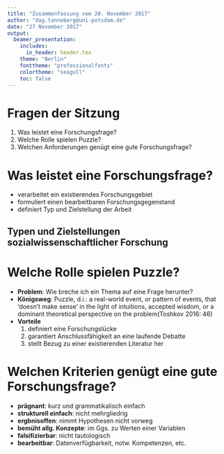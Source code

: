 ```yaml
---
title: "Zusammenfassung vom 20. November 2017"
author: "dag.tanneberg@uni-potsdam.de"
date: "27 November 2017"
output:
  beamer_presentation:
    includes:
      in_header: header.tex
    theme: "Berlin"
    fonttheme: "professionalfonts"
    colortheme: "seagull"
    toc: false
---
```


# Fragen der Sitzung

1. Was leistet eine Forschungsfrage?
2. Welche Rolle spielen Puzzle?
3. Welchen Anforderungen genügt eine gute Forschungsfrage?

# Was leistet eine Forschungsfrage?

- verarbeitet ein existierendes Forschungsgebiet
- formuliert einen bearbeitbaren Forschungsgegenstand
- definiert Typ und Zielstellung der Arbeit
\vfill

## Typen und Zielstellungen sozialwissenschaftlicher Forschung
\begin{figure}[h]
\centering
\begin{tikzpicture}[shape = rectangle, level distance = 2.5em, sibling distance = 6em, edge from parent/.style={draw,-latex}]
  \node (0) [circle, draw, fill = black, inner sep = .1em] {} 
    child { node (0-1) {normativ}}
    child { node (0-2) {positiv}
      child { node (0-2-1) {theoretisch}}
      child { node (0-2-2) {empirisch} 
        child { node (0-2-2-1) {deskriptiv} }
        child { node (0-2-2-2) {prädiktiv} }
        child { node (0-2-2-3) {explanatorisch} 
          child { node (0-2-2-3-1) {Theoriebildung} }
          child { node (0-2-2-3-2) {-test} }
          child { node (0-2-2-3-3) {-anwendung} }
        }
      }
    } ;
\end{tikzpicture}
\end{figure}

# Welche Rolle spielen Puzzle?

- **Problem**: Wie breche ich ein Thema auf eine Frage herunter?
- **Königsweg**: Puzzle, d.i.: \glqq a real-world event, or
  pattern of events, that 'doesn't make sense' in the light
  of intuitions, accepted wisdom, or a dominant theoretical
  perspective on the problem\grqq (Toshkov 2016: 46)
- **Vorteile**
  1. definiert eine Forschungslücke
  2. garantiert Anschlussfähigkeit an eine laufende Debatte
  3. stellt Bezug zu einer existierenden Literatur her

# Welchen Kriterien genügt eine gute Forschungsfrage?

- **prägnant**: kurz und grammatikalisch einfach
- **strukturell einfach**: nicht mehrgliedrig
- **ergbnisoffen**: nimmt Hypothesen nicht vorweg
- **bemüht allg. Konzepte**: im Ggs. zu Werten einer Variablen
- **falsifizierbar**: nicht tautologisch
- **bearbeitbar**: Datenverfügbarkeit, notw. Kompetenzen, etc.
